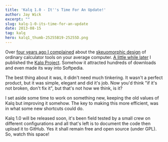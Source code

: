 ```yaml
---
title: 'Kalq 1.0 - It''s Time For An Update!'
author: Jay Wick
excerpt: ""
slug: kalq-1-0-its-time-for-an-update
date: 2013-08-15
tag: kalq
hero: kalq1_thumb-25255B19-25255D.png
---
```


Over [four years ago I complained](/blog/99/calculator-alternatives/) about the [skeuomorphic design](https://econsultancy.com/au/blog/63120-flat-web-design-and-skeuomorphism-the-pros-and-cons) of ordinary calculator tools on your average computer. [A little while later](/blog/98/the-calculator-alternative-is-here/) I published the [Kalq Project](/portfolio/kalq). Somehow it attracted hundreds of downloads and even made its way into Softpedia.

The best thing about it was, it didn't need much tinkering. It wasn't a perfect product, but it was simple, elegant and did it's job. Now you'd think "if it's not broken, don't fix it", but that's not how we think, is it?

I set aside some time to work on something new, keeping the old values of Kalq but improving it somehow. The key to making this more efficient, was in what some new shortcuts could do.

Kalq 1.0 will be released soon, it's been field tested by a small crew on different configurations and all that's left is to document the code then upload it to GitHub. Yes it shall remain free and open source (under GPL). So, watch this space!